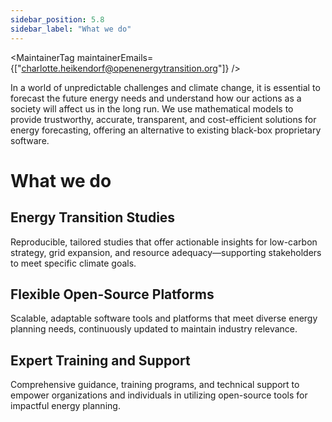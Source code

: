 ```yaml
---
sidebar_position: 5.8
sidebar_label: "What we do"
---
```



<MaintainerTag maintainerEmails={["charlotte.heikendorf@openenergytransition.org"]} />

In a world of unpredictable challenges and climate change, it is essential to forecast the future energy needs and understand how our actions as a society will affect us in the long run. We use mathematical models to provide trustworthy, accurate, transparent, and cost-efficient solutions for energy forecasting, offering an alternative to existing black-box proprietary software. 

# What we do
## Energy Transition Studies 
Reproducible, tailored studies that offer actionable insights for low-carbon strategy, grid expansion, and resource adequacy—supporting stakeholders to meet specific climate goals.
## Flexible Open-Source Platforms
Scalable, adaptable software tools and platforms that meet diverse energy planning needs, continuously updated to maintain industry relevance.
## Expert Training and Support
Comprehensive guidance, training programs, and technical support to empower organizations and individuals in utilizing open-source tools for impactful energy planning.

